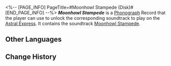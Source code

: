 <%-- [PAGE_INFO]
PageTitle=#Moonhowl Stampede (Disk)#
[END_PAGE_INFO] --%>
{{Item Infobox
|title       = ''Moonhowl Stampede''
|id          = 210358
|image       = Item Moonhowl Stampede (Disk).png{{subst:void|<!--$UPLOAD:<<SpriteOutput/ItemFigures/210001.png>-<Item Moonhowl Stampede (Disk).png>-<Item Icons>>-->}}
|type        = Disk
|invCategory = Valuables
|rarity      = 3
|effect      = 
|description = A record that can be played on the Express' phonograph. It might be a chance acquisition or a gift from someone else. All sorts of memories surge up when the music plays &mdash; the smiles, encounters, touches, and the excitement of battle. Maybe that is why people still collect records even as society rapidly advances.<br />The current record contains the track "Moonhowl Stampede."
}}
{{Description|''The bone-piercing wail echoes as blood drenches souls. Dust flies in fury as wolves gallop with fleetness.''}}
'''''Moonhowl Stampede''''' is a [[Phonograph]] Record that the player can use to unlock the corresponding soundtrack to play on the [[Astral Express]]. It contains the soundtrack [[Moonhowl Stampede]].

==Other Languages==
{{Other Languages
|en   = ''Moonhowl Stampede''
|zhs  = 《啸月狼奔》
|zht  = 〈嘯月狼奔〉
|ja   = 『月に吠える奔狼』
|ko   = ≪달빛 아래 늑대의 질주≫
|es   = Estampida lunar
|fr   = «&nbsp;Moonhowl Stampede&nbsp;»
|ru   = Moonhowl Stampede
|th   = "Moonhowl Stampede"
|vi   = "Sói Hú Đêm Trăng"
|de   = „Heulen bei Mondfinsternis“
|id   = "Moonhowl Stampede"
|pt   = "Moonhowl Stampede"
}}

==Change History==
{{Change History|2.4}}